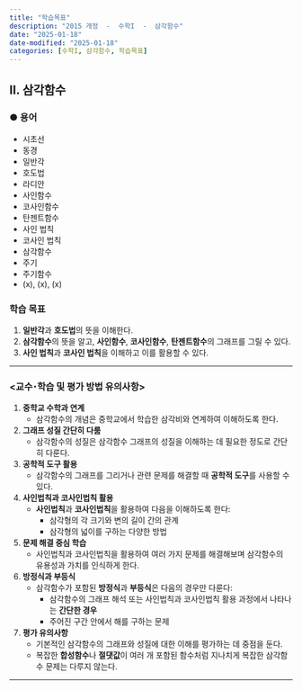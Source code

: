 ```yaml
---
title: "학습목표"
description: "2015 개정  -  수학I  -  삼각함수"
date: "2025-01-18"
date-modified: "2025-01-18"
categories: [수학I, 삼각함수, 학습목표]
---
```


## Ⅱ. 삼각함수

### ● 용어

-   시초선
-   동경
-   일반각
-   호도법
-   라디안
-   사인함수
-   코사인함수
-   탄젠트함수
-   사인 법칙
-   코사인 법칙
-   삼각함수
-   주기
-   주기함수
-   (\sin x), (\cos x), (\tan x)

### 학습 목표

1.  **일반각**과 **호도법**의 뜻을 이해한다.
2.  **삼각함수**의 뜻을 알고, **사인함수**, **코사인함수**, **탄젠트함수**의 그래프를 그릴 수 있다.
3.  **사인 법칙**과 **코사인 법칙**을 이해하고 이를 활용할 수 있다.

------------------------------------------------------------------------

### \<교수･학습 및 평가 방법 유의사항\>

1.  **중학교 수학과 연계**
    -   삼각함수의 개념은 중학교에서 학습한 삼각비와 연계하여 이해하도록 한다.
2.  **그래프 성질 간단히 다룸**
    -   삼각함수의 성질은 삼각함수 그래프의 성질을 이해하는 데 필요한 정도로 간단히 다룬다.
3.  **공학적 도구 활용**
    -   삼각함수의 그래프를 그리거나 관련 문제를 해결할 때 **공학적 도구**를 사용할 수 있다.
4.  **사인법칙과 코사인법칙 활용**
    -   **사인법칙**과 **코사인법칙**을 활용하여 다음을 이해하도록 한다:
        -   삼각형의 각 크기와 변의 길이 간의 관계
        -   삼각형의 넓이를 구하는 다양한 방법
5.  **문제 해결 중심 학습**
    -   사인법칙과 코사인법칙을 활용하여 여러 가지 문제를 해결해보며 삼각함수의 유용성과 가치를 인식하게 한다.
6.  **방정식과 부등식**
    -   삼각함수가 포함된 **방정식**과 **부등식**은 다음의 경우만 다룬다:
        -   삼각함수의 그래프 해석 또는 사인법칙과 코사인법칙 활용 과정에서 나타나는 **간단한 경우**
        -   주어진 구간 안에서 해를 구하는 문제
7.  **평가 유의사항**
    -   기본적인 삼각함수의 그래프와 성질에 대한 이해를 평가하는 데 중점을 둔다.
    -   복잡한 **합성함수**나 **절댓값**이 여러 개 포함된 함수처럼 지나치게 복잡한 삼각함수 문제는 다루지 않는다.

------------------------------------------------------------------------
